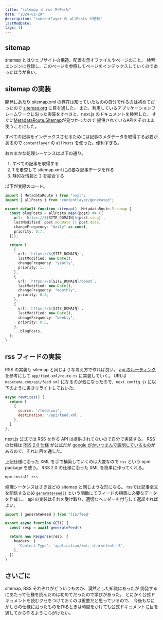 ```yaml
---
title: "sitemap と rss を作った"
date: "2024-01-20"
description: "contentlayer の allPosts が便利"
lastModDate:
tags: []
---
```


## sitemap

sitemap とはウェブサイトの構造、配置を示すファイルやページのこと。
検索エンジンに登録し、このページを参照してページをインデックスしていくのであったほうが良い。

## sitemap の実装

開発にあたり sitemap.xml の存在は知っていたものの自分で作るのは初めてだったので 
[sitemap.org](https://www.sitemaps.org/ja/protocol.html) に目を通した。
また、利用しているアプリケーションフレームワークに沿った実装をすべきと、next.js のドキュメントを検索した。
すぐに[MetadataRoute.Sitemap](https://nextjs.org/docs/app/api-reference/file-conventions/metadata/sitemap)が見つかったので
提供されているAPIをそのまま使うことにした。

すべての記事をインデックスさせるためには記事のメタデータを取得する必要があるので
`contentlayer` の `allPosts` を使った。便利すぎる。

おおまかな処理シーケンスは以下の通り。

1. すべての記事を取得する
2. 1 を走査して sitemap.xml に必要な記事データを作る
3. 静的な情報と 2 を結合する

以下が実際のコード。

```ts
import { MetadataRoute } from "next";
import { allPosts } from "contentlayer/generated";

export default function sitemap(): MetadataRoute.Sitemap {
  const blogPosts = allPosts.map((post) => ({
    url: `https://${SITE_DOMAIN}${post.slug}`,
    lastModified: post.modDate || post.date,
    changeFrequency: "daily" as const,
    priority: 0.7,
  }));

  return [
    {
      url: `https://${SITE_DOMAIN}`,
      lastModified: new Date(),
      changeFrequency: "yearly",
      priority: 1,
    },
    {
      url: `https://${SITE_DOMAIN}/about`,
      lastModified: new Date(),
      changeFrequency: "monthly",
      priority: 0.8,
    },
    {
      url: `https://${SITE_DOMAIN}`,
      lastModified: new Date(),
      changeFrequency: "weekly",
      priority: 0.5,
    },
    ...blogPosts,
  ];
}
```

## rss フィードの実装

RSS の実装も sitemap と同じような考え方で作れば良い。
[api のルーティング](https://nextjs.org/docs/app/building-your-application/routing/route-handlers) を参考にして `app/feed.xml/route.ts` に実装していく。
URLは `nabetama.com/api/feed.xml` になるのが気になったので、`next.config.js` に以下のように書き[リライト](https://nextjs.org/docs/pages/api-reference/next-config-js/rewrites)しておいた。

```js
async rewrites() {
  return [
    {
      source: '/feed.xml',
      destination: '/api/feed.xml',
    },
  ]
},
```

next.js 公式では RSS を作る API は提供されてないので自分で実装する。
RSS の仕様は [RSS 2.0 仕様](https://cyber.harvard.edu/rss/rss.html) が公式だが
[google がかいつまんで説明しているもの](https://support.google.com/merchants/answer/160589?hl=ja)があるので、それに目を通した。

上記仕様に沿った XML を手で構築していくのは大変なので
`rss` という npm package を使う。
RSS 2.0 の仕様に沿った XML を簡単に作ってくれる。

```sh
npm install rss
```

処理シーケンスはさきほどの sitemap と同じような形になる。
rssでは記事全文を配信するため [`generateFeed()`](https://github.com/nabetama/nabetama.com/blob/main/lib/feed.ts#L6-L49) という関数にてフィードの構築に必要なデータを作成し、
api の実装はそれを受け取り、適切なヘッダーを付与して返却すればよい。

```ts
import { generateFeed } from 'lib/feed'

export async function GET() {
  const resp = await generateFeed()

  return new Response(resp, {
    headers: {
      'Content-Type': 'application/xml; charset=utf-8',
    },
  })
}
```

## さいごに

sitemap, RSS それぞれがどういうものか、漠然とした知識はあったが
開発するにあたって仕様を読んだのは初めてだったので学びがあった。
とにかく公式ドキュメントを読むクセをつけておくのは重要だと思っているので、
今後もなにかしらの仕様に沿ったものを作るときは時間をかけても公式ドキュメントに目を通してから作るように心がけたい。
